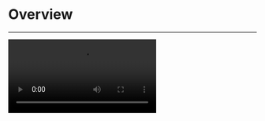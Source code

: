 
# Overview

- - -

<Video src="https://www.youtube.com/embed/yt3NkjIBoMA"/>


## What is the Live Streaming Kit?

<LiveStreamingKitOverviewBasicDescription/>


## When do you need the Live Streaming Kit

<LiveStreamingKitOverviewWhendoyouneed/>


## Embedded features

<LiveSreamingKitOverviewFeatures/>

## Recommended resources

<CardGroup cols={2}>
  <Card title="QUICK START (basic live)" href="/live-streaming-kit-rn/quick-start/quick-start" target="_blank">
    To implement a basic live stream swiftly, follow the steps.
  </Card>
  <Card title="QUICK START (with co-hosting)" href="/live-streaming-kit-rn/quick-start/quick-start-(with-cohosting)" target="_blank">
    To implement a live stream with co-hosting, follow the steps.
  </Card>
  <Card title="Sample Code" href="https://github.com/ZEGOCLOUD/zego_uikit_prebuilt_live_streaming_example_rn" target="_blank">
    Click here to get the complete sample code.
  </Card>
</CardGroup>

